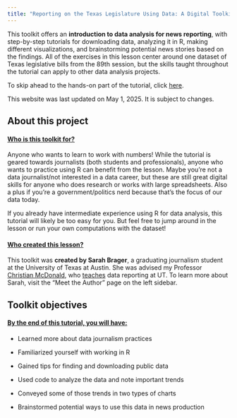 ```yaml
---
title: "Reporting on the Texas Legislature Using Data: A Digital Toolkit for Journalists"
---
```


This toolkit offers an **introduction to data analysis for news reporting**, with step-by-step tutorials for downloading data, analyzing it in R, making different visualizations, and brainstorming potential news stories based on the findings. All of the exercises in this lesson center around one dataset of Texas legislative bills from the 89th session, but the skills taught throughout the tutorial can apply to other data analysis projects.

::: callout-tip
To skip ahead to the hands-on part of the tutorial, click [here](https://sarahbrager.github.io/toolkit-site/about.html).
:::

::: callout-note
This website was last updated on May 1, 2025. It is subject to changes.
:::

## About this project

#### [Who is this toolkit for?]{.underline}

Anyone who wants to learn to work with numbers! While the tutorial is geared towards journalists (both students and professionals), anyone who wants to practice using R can benefit from the lesson. Maybe you're not a data journalist/not interested in a data career, but these are still great digital skills for anyone who does research or works with large spreadsheets. Also a plus if you're a government/politics nerd because that's the focus of our data today.

::: {.callout-note Title="Note"}
If you already have intermediate experience using R for data analysis, this tutorial will likely be too easy for you. But feel free to jump around in the lesson or run your own computations with the dataset!
:::

#### [Who created this lesson?]{.underline}

This toolkit was **created by Sarah Brager**, a graduating journalism student at the University of Texas at Austin. She was advised my Professor [Christian McDonald](https://journalism.utexas.edu/faculty/christian-mcdonald), who [teaches](https://github.com/utdata) data reporting at UT. To learn more about Sarah, visit the "Meet the Author" page on the left sidebar.

## Toolkit objectives

#### [By the end of this tutorial, you will have:]{.underline}

-   Learned more about data journalism practices

-   Familiarized yourself with working in R

-   Gained tips for finding and downloading public data

-   Used code to analyze the data and note important trends

-   Conveyed some of those trends in two types of charts

-   Brainstormed potential ways to use this data in news production
